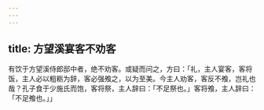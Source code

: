 ```yaml
---
---
---
```

title: 方望溪宴客不劝客
---



有饮于方望溪侍郎邸中者，绝不劝客。或疑而问之，方曰：「礼，主人宴客，客将饭，主人必以粗粝为辞，客必强飧之，以为至美。今主人劝客，客反不飧，岂礼也哉？孔子食于少施氏而饱，客将祭，主人辞曰：「不足祭也。」客将飧，主人辞曰：「不足飧也。」」
